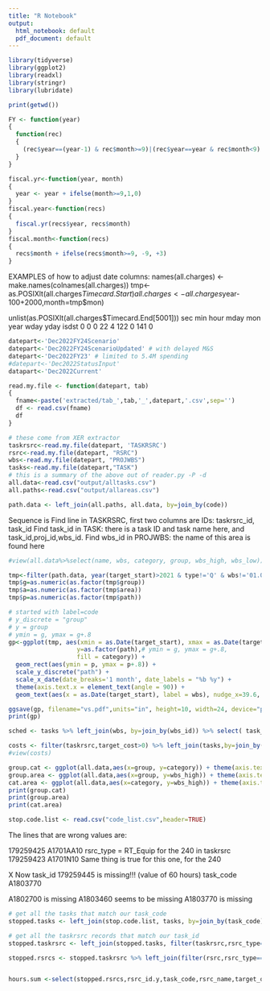 ```yaml
---
title: "R Notebook"
output:
  html_notebook: default
  pdf_document: default
---
```


```r
library(tidyverse)
library(ggplot2)
library(readxl)
library(stringr)
library(lubridate)

print(getwd())

FY <- function(year)
{
  function(rec)
  {
    (rec$year==(year-1) & rec$month>=9)|(rec$year==year & rec$month<9)
  }
}

fiscal.yr<-function(year, month)
{
  year <- year + ifelse(month>=9,1,0)
}
fiscal.year<-function(recs)
{
  fiscal.yr(recs$year, recs$month)
}
fiscal.month<-function(recs)
{
  recs$month + ifelse(recs$month>=9, -9, +3)
}
```

EXAMPLES of how to adjust date columns:
names(all.charges) <- make.names(colnames(all.charges))
tmp<-as.POSIXlt(all.charges$Timecard.Start)
all.charges <- all.charges %>% mutate(year=tmp$year-100+2000,month=tmp$mon)

unlist(as.POSIXlt(all.charges$Timecard.End[5001]))
sec   min  hour  mday   mon  year  wday  yday isdst 
  0     0     0    22     4   122     0   141     0 
  

```r
datepart<-'Dec2022FY24Scenario'
datepart<-'Dec2022FY24ScenarioUpdated' # with delayed M&S
datepart<-'Dec2022FY23' # limited to 5.4M spending
#datepart<-'Dec2022StatusInput'
datapart<-'Dec2022Current'

read.my.file <- function(datepart, tab)
{
  fname<-paste('extracted/tab_',tab,'_',datepart,'.csv',sep='')
  df <- read.csv(fname)
  df
}

# these come from XER extractor
taskrsrc<-read.my.file(datepart, 'TASKRSRC')
rsrc<-read.my.file(datepart, "RSRC")
wbs<-read.my.file(datepart, "PROJWBS")
tasks<-read.my.file(datepart,"TASK")
# this is a summary of the above out of reader.py -P -d
all.data<-read.csv("output/alltasks.csv")
all.paths<-read.csv("output/allareas.csv")
```

```r
path.data <- left_join(all.paths, all.data, by=join_by(code))
```


Sequence is 
Find line in TASKRSRC, first two columns are IDs: taskrsrc_id, task_id
Find task_id in TASK: there is a task ID and task name here, and task_id,proj_id,wbs_id.
Find wbs_id in PROJWBS: the name of this area is found here

```r
#view(all.data%>%select(name, wbs, category, group, wbs_high, wbs_low))

tmp<-filter(path.data, year(target_start)>2021 & type!='Q' & wbs!='01.01')
tmp$g=as.numeric(as.factor(tmp$group))
tmp$a=as.numeric(as.factor(tmp$area))
tmp$p=as.numeric(as.factor(tmp$path))

# started with label=code
# y_discrete = "group"
# y = group
# ymin = g, ymax = g+.8
gp<-ggplot(tmp, aes(xmin = as.Date(target_start), xmax = as.Date(target_end), 
                   y=as.factor(path),# ymin = g, ymax = g+.8, 
                   fill = category)) +
  geom_rect(aes(ymin = p, ymax = p+.8)) +
  scale_y_discrete("path") +
  scale_x_date(date_breaks='1 month', date_labels = "%b %y") +
  theme(axis.text.x = element_text(angle = 90)) + 
  geom_text(aes(x = as.Date(target_start), label = wbs), nudge_x=39.6, nudge_y=.2, size=3)#, check_overlap = TRUE)

ggsave(gp, filename="vs.pdf",units="in", height=10, width=24, device="pdf")
print(gp)
```

```r
sched <- tasks %>% left_join(wbs, by=join_by(wbs_id)) %>% select( task_id, target_start_date, target_end_date, task_code, task_name, wbs_id, wbs_name, wbs_short_name) %>% arrange(target_start_date)
```


```r
costs <- filter(taskrsrc,target_cost>0) %>% left_join(tasks,by=join_by(task_id))%>%left_join(wbs, by=join_by(wbs_id)) %>% select( task_id, target_cost, cost_per_qty, target_start_date.x, target_end_date.x, task_code, task_name, wbs_id, wbs_name, wbs_short_name) %>% arrange(target_start_date.x)
#view(costs)
```


```r
group.cat <- ggplot(all.data,aes(x=group, y=category)) + theme(axis.text.x = element_text(angle = 90)) + geom_count()
group.area <- ggplot(all.data,aes(x=group, y=wbs_high)) + theme(axis.text.x = element_text(angle = 90)) + geom_count()
cat.area <- ggplot(all.data,aes(x=category, y=wbs_high)) + theme(axis.text.x = element_text(angle = 90)) + geom_count()
print(group.cat)
print(group.area)
print(cat.area)
```

```r
stop.code.list <- read.csv("code_list.csv",header=TRUE)
```

The lines that are wrong values are:

179259425 A1701AA10   rsrc_type = RT_Equip for the 240 in taskrsrc
179259423 A1701N10    Same thing is true for this one, for the 240

X Now task_id 179259445 is missing!!! (value of 60 hours) task_code A1803770

A1802700 is missing
A1803460 seems to be missing
A1803770 is missing


```r
# get all the tasks that match our task_code
stopped.tasks <- left_join(stop.code.list, tasks, by=join_by(task_code)) %>% select(task_id, task_code, target_work_qty,rsrc_id, task_name)

# get all the taskrsrc records that match our task_id
stopped.taskrsrc <- left_join(stopped.tasks, filter(taskrsrc,rsrc_type=='RT_Labor'),multiple='all', by=join_by(task_id)) %>% select(task_id, task_code, rsrc_id.x, rsrc_id.y, target_qty, target_work_qty, rsrc_type)

stopped.rsrcs <- stopped.taskrsrc %>% left_join(filter(rsrc,rsrc_type=='RT_Labor'),by=join_by(rsrc_id.y==rsrc_id)) %>% select(task_id, task_code, rsrc_name, rsrc_id.y, target_qty, target_work_qty, rsrc_name, rsrc_type.x) %>% filter(!is.na(target_qty))


hours.sum <-select(stopped.rsrcs,rsrc_id.y,task_code,rsrc_name,target_qty) %>% group_by(rsrc_name) %>% summarise(total.hours=sum(target_qty))

```

